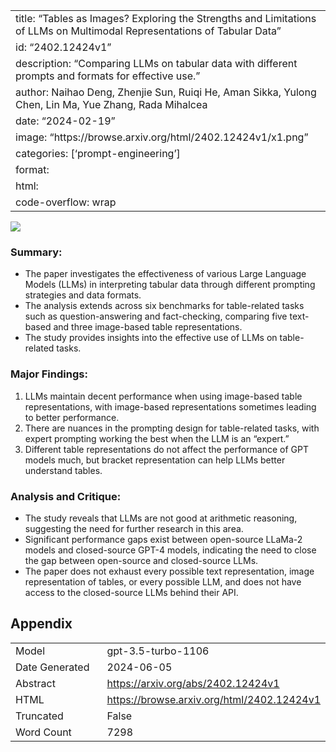 
---
title: "Tables as Images? Exploring the Strengths and Limitations of LLMs on Multimodal Representations of Tabular Data"
id: "2402.12424v1"
description: "Comparing LLMs on tabular data with different prompts and formats for effective use."
author: Naihao Deng, Zhenjie Sun, Ruiqi He, Aman Sikka, Yulong Chen, Lin Ma, Yue Zhang, Rada Mihalcea
date: "2024-02-19"
image: "https://browse.arxiv.org/html/2402.12424v1/x1.png"
categories: ['prompt-engineering']
format:
  html:
    code-overflow: wrap
---

![](https://browse.arxiv.org/html/2402.12424v1/x1.png)

### Summary:
- The paper investigates the effectiveness of various Large Language Models (LLMs) in interpreting tabular data through different prompting strategies and data formats.
- The analysis extends across six benchmarks for table-related tasks such as question-answering and fact-checking, comparing five text-based and three image-based table representations.
- The study provides insights into the effective use of LLMs on table-related tasks.

### Major Findings:
1. LLMs maintain decent performance when using image-based table representations, with image-based representations sometimes leading to better performance.
2. There are nuances in the prompting design for table-related tasks, with expert prompting working the best when the LLM is an "expert."
3. Different table representations do not affect the performance of GPT models much, but bracket representation can help LLMs better understand tables.

### Analysis and Critique:
- The study reveals that LLMs are not good at arithmetic reasoning, suggesting the need for further research in this area.
- Significant performance gaps exist between open-source LLaMa-2 models and closed-source GPT-4 models, indicating the need to close the gap between open-source and closed-source LLMs.
- The paper does not exhaust every possible text representation, image representation of tables, or every possible LLM, and does not have access to the closed-source LLMs behind their API.

## Appendix

|          |          |
|----------|----------|
| Model     | gpt-3.5-turbo-1106       |
| Date Generated     | 2024-06-05       |
| Abstract | [https://arxiv.org/abs/2402.12424v1](https://arxiv.org/abs/2402.12424v1)        |
| HTML     | [https://browse.arxiv.org/html/2402.12424v1](https://browse.arxiv.org/html/2402.12424v1)       |
| Truncated       | False       |
| Word Count       | 7298       |